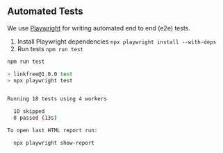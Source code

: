 
## Automated Tests

We use [Playwright](http://playwright.dev) for writing automated end to end (e2e) tests.

1. Install Playwright dependencies `npx playwright install --with-deps`
1. Run tests `npm run test`

```bash
npm run test

> linkfree@1.0.0 test
> npx playwright test


Running 18 tests using 4 workers

  10 skipped
  8 passed (13s)

To open last HTML report run:

  npx playwright show-report
```

